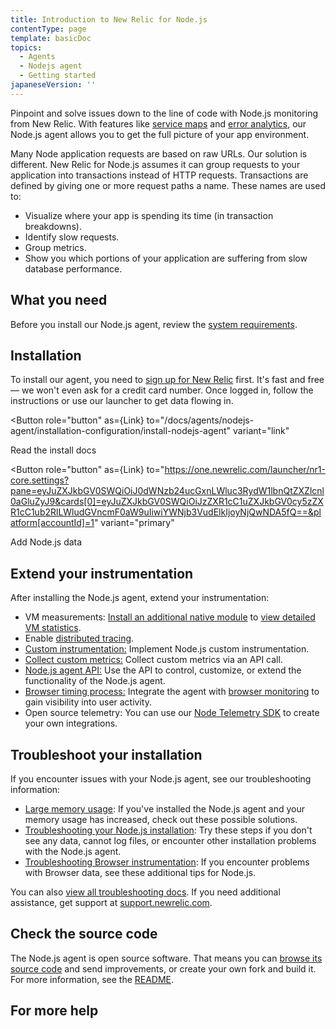 ```yaml
---
title: Introduction to New Relic for Node.js
contentType: page
template: basicDoc
topics:
  - Agents
  - Nodejs agent
  - Getting started
japaneseVersion: ''
---
```



Pinpoint and solve issues down to the line of code with Node.js monitoring from New Relic. With features like [service maps](/docs/data-analysis/service-maps/get-started/introduction-service-maps) and [error analytics](/docs/apm/applications-menu/error-analytics/error-analytics-explore-events-behind-errors), our Node.js agent allows you to get the full picture of your app environment.

Many Node application requests are based on raw URLs. Our solution is different. New Relic for Node.js assumes it can group requests to your application into transactions instead of HTTP requests. Transactions are defined by giving one or more request paths a name. These names are used to:

* Visualize where your app is spending its time (in transaction breakdowns).
* Identify slow requests.
* Group metrics.
* Show you which portions of your application are suffering from slow database performance.

## What you need

Before you install our Node.js agent, review the [system requirements](/docs/agents/nodejs-agent/getting-started/compatibility-requirements-nodejs-agent).

## Installation

To install our agent, you need to [sign up for New Relic](https://newrelic.com/signup) first. It's fast and free — we won't even ask for a credit card number. Once logged in, follow the instructions or use our launcher to get data flowing in.

<Button
  role="button"
  as={Link}
  to="/docs/agents/nodejs-agent/installation-configuration/install-nodejs-agent"
  variant="link"
>
  Read the install docs
</Button>

<Button
  role="button"
  as={Link}
  to="https://one.newrelic.com/launcher/nr1-core.settings?pane=eyJuZXJkbGV0SWQiOiJ0dWNzb24ucGxnLWluc3RydW1lbnQtZXZlcnl0aGluZyJ9&cards[0]=eyJuZXJkbGV0SWQiOiJzZXR1cC1uZXJkbGV0cy5zZXR1cC1ub2RlLWludGVncmF0aW9uIiwiYWNjb3VudElkIjoyNjQwNDA5fQ==&platform[accountId]=1"
  variant="primary"
>
  Add Node.js data
</Button>

## Extend your instrumentation

After installing the Node.js agent, extend your instrumentation:

* VM measurements: [Install an additional native module](/docs/agents/nodejs-agent/supported-features/node-vm-measurements) to [view detailed VM statistics](/docs/agents/nodejs-agent/supported-features/node-vms-statistics-page).
* Enable [distributed tracing](/docs/apm/distributed-tracing/getting-started/introduction-distributed-tracing).
* [Custom instrumentation:](/docs/agents/nodejs-agent/supported-features/nodejs-custom-instrumentation) Implement Node.js custom instrumentation.
* [Collect custom metrics:](https://docs.newrelic.com/docs/agents/nodejs-agent/supported-features/nodejs-custom-metrics) Collect custom metrics via an API call.
* [Node.js agent API:](/docs/agents/nodejs-agent/supported-features/nodejs-agent-api) Use the API to control, customize, or extend the functionality of the Node.js agent.
* [Browser timing process:](/docs/agents/nodejs-agent/supported-features/page-load-timing-nodejs) Integrate the agent with [browser monitoring](/docs/browser/new-relic-browser/getting-started/new-relic-browser) to gain visibility into user activity.
* Open source telemetry: You can use our [Node Telemetry SDK](/docs/data-ingest-apis/get-data-new-relic/new-relic-sdks/telemetry-sdks-send-custom-telemetry-data-new-relic) to create your own integrations.

## Troubleshoot your installation

If you encounter issues with your Node.js agent, see our troubleshooting information:

* [Large memory usage](/docs/agents/nodejs-agent/troubleshooting/troubleshooting-large-memory-usage-nodejs): If you've installed the Node.js agent and your memory usage has increased, check out these possible solutions.
* [Troubleshooting your Node.js installation](/docs/agents/nodejs-agent/troubleshooting/troubleshooting-your-nodejs-installation): Try these steps if you don't see any data, cannot log files, or encounter other installation problems with the Node.js agent.
* [Troubleshooting Browser instrumentation](/docs/agents/nodejs-agent/troubleshooting/troubleshooting-page-load-timing-nodejs): If you encounter problems with Browser data, see these additional tips for Node.js.

You can also [view all troubleshooting docs](/docs/agents/net-agent/troubleshooting). If you need additional assistance, get support at [support.newrelic.com](https://support.newrelic.com).

## Check the source code

The Node.js agent is open source software. That means you can [browse its source code](https://github.com/newrelic/node-newrelic "Link opens in a new window.") and send improvements, or create your own fork and build it. For more information, see the [README](https://github.com/newrelic/node-newrelic/blob/main/README.md "Link opens in a new window.").

## For more help
